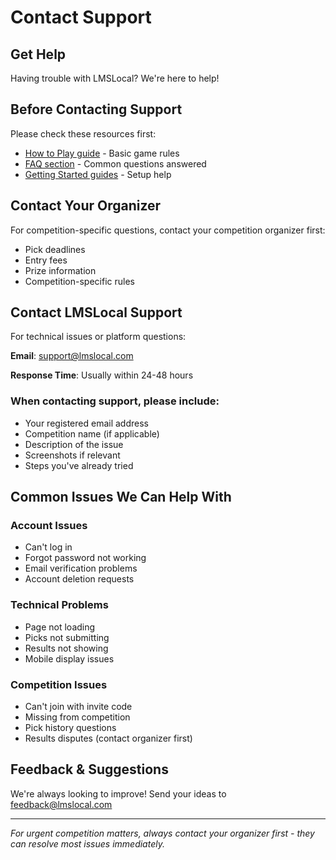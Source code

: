 # Contact Support

## Get Help

Having trouble with LMSLocal? We're here to help!

## Before Contacting Support

Please check these resources first:
- [How to Play guide](/help/how-to-play) - Basic game rules
- [FAQ section](/help/faq) - Common questions answered
- [Getting Started guides](/help/getting-started/organizers) - Setup help

## Contact Your Organizer

For competition-specific questions, contact your competition organizer first:
- Pick deadlines
- Entry fees
- Prize information
- Competition-specific rules

## Contact LMSLocal Support

For technical issues or platform questions:

**Email**: support@lmslocal.com

**Response Time**: Usually within 24-48 hours

### When contacting support, please include:
- Your registered email address
- Competition name (if applicable)
- Description of the issue
- Screenshots if relevant
- Steps you've already tried

## Common Issues We Can Help With

### Account Issues
- Can't log in
- Forgot password not working
- Email verification problems
- Account deletion requests

### Technical Problems
- Page not loading
- Picks not submitting
- Results not showing
- Mobile display issues

### Competition Issues
- Can't join with invite code
- Missing from competition
- Pick history questions
- Results disputes (contact organizer first)

## Feedback & Suggestions

We're always looking to improve! Send your ideas to feedback@lmslocal.com

---

*For urgent competition matters, always contact your organizer first - they can resolve most issues immediately.*